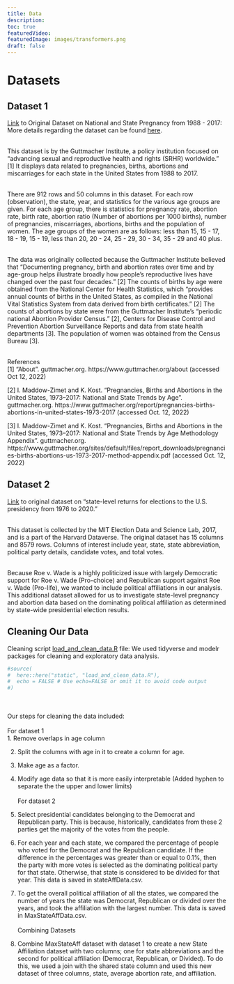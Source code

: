 ```yaml
---
title: Data
description:
toc: true
featuredVideo:
featuredImage: images/transformers.png
draft: false
---
```


# Datasets 

## Dataset 1  
[Link](https://osf.io/td7mk) to Original Dataset on National and State Pregnancy from 1988 - 2017:  More details regarding the dataset can be found [here](https://osf.io/kthnf/). 
<br><br>

This dataset is by the Guttmacher Institute, a policy institution focused on “advancing sexual and reproductive health and rights (SRHR) worldwide.” [1] It displays data related to pregnancies, births, abortions and miscarriages for each state in the United States from 1988 to 2017. 
<br><br>
  
There are 912 rows and 50 columns in this dataset. For each row (observation), the state, year, and statistics for the various age groups are given. For each age group, there is statistics for pregnancy rate, abortion rate, birth rate, abortion ratio (Number of abortions per 1000 births), number of pregnancies, miscarriages, abortions, births and the population of women. The age groups of the women are as follows: less than 15, 15 - 17, 18 - 19, 15  - 19, less than 20, 20 - 24, 25 - 29, 30 - 34, 35 - 29 and 40 plus. 
<br><br>

The data was originally collected because the Guttmacher Institute believed that “Documenting pregnancy, birth and abortion rates over time and by age-group helps illustrate broadly how people’s reproductive lives have changed over the past four decades.” [2] The counts of births by age were obtained from the National Center for Health Statistics, which “provides annual counts of births in the United States, as compiled in the National Vital Statistics System from data derived from birth certificates.” [2] The counts of abortions by state were from the Guttmacher Institute’s “periodic national Abortion Provider Census.” [2],  Centers for Disease Control and Prevention Abortion Surveillance Reports and data from state health departments [3]. The population of women was obtained from the Census Bureau [3].
<br><br>

References
<br>
[1] “About”. guttmacher.org. https://www.guttmacher.org/about (accessed Oct 12, 2022)

[2] I. Maddow-Zimet and K. Kost. “Pregnancies, Births and Abortions in the United States, 1973–2017: National and State Trends by Age”. guttmacher.org. https://www.guttmacher.org/report/pregnancies-births-abortions-in-united-states-1973-2017 (accessed Oct. 12, 2022)

[3] I. Maddow-Zimet and K. Kost. “Pregnancies, Births and Abortions in the
United States, 1973–2017: National and State Trends by Age Methodology Appendix”. guttmacher.org. https://www.guttmacher.org/sites/default/files/report_downloads/pregnancies-births-abortions-us-1973-2017-method-appendix.pdf (accessed Oct. 12, 2022)


## Dataset 2 


[Link](https://dataverse.harvard.edu/dataset.xhtml?persistentId=doi:10.7910/DVN/42MVDX) to original dataset on "state-level returns for elections to the U.S. presidency from 1976 to 2020."
<br><br>

This dataset is collected by the MIT Election Data and Science Lab, 2017, and is a part of the Harvard Dataverse. The original dataset has 15 columns and 8579 rows. Columns of interest include year, state, state abbreviation, political party details, candidate votes, and total votes.
<br><br>

Because Roe v. Wade is a highly politicized issue with largely Democratic support for Roe v. Wade (Pro-choice) and Republican support against Roe v. Wade (Pro-life), we wanted to include political affiliations in our analysis. This additional dataset allowed for us to investigate state-level pregnancy and abortion data based on the dominating political affiliation as determined by state-wide presidential election results. 

## Cleaning Our Data

Cleaning script [load_and_clean_data.R](/load_and_clean_data.R) file: We used tidyverse and modelr packages for cleaning and exploratory data analysis.

```r
#source(
#  here::here("static", "load_and_clean_data.R"),
#  echo = FALSE # Use echo=FALSE or omit it to avoid code output  
#)
```
<br><br>
Our steps for cleaning the data included:
<br><br>
For dataset 1
<br>
1. Remove overlaps in age column

2. Split the columns with age in it to create a column for age. 

3. Make age as a factor.

4. Modify age data so that it is more easily interpretable (Added hyphen to separate the the upper and lower limits)
<br><br>
For dataset 2
1. Select presidential candidates belonging to the Democrat and Republican party. This is because, historically, candidates from these 2 parties get the majority of the votes from the people.

2. For each year and each state, we compared the percentage of people who voted for the Democrat and the Republican candidate. If the difference in the percentages was greater than or equal to 0.1%, then the party with more votes is selected as the dominating political party for that state. Otherwise, that state is considered to be divided for that year. This data is saved in stateAffData.csv.

3. To get the overall political affiliation of all the states, we compared the number of years the state was Democrat, Republican or divided over the years, and took the affiliation with the largest number. This data is saved in MaxStateAffData.csv.
<br><br>
Combining Datasets
<br>
1. Combine MaxStateAff dataset with dataset 1 to create a new State Affiliation dataset with two columns; one for state abbreviations and the second for political affiliation (Democrat, Republican, or Divided). To do this, we used a join with the shared state column and used this new dataset of three columns, state, average abortion rate, and affiliation.
